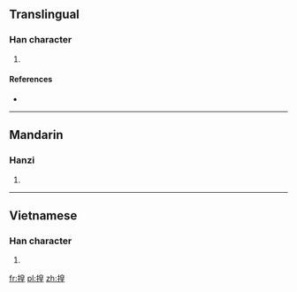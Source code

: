 ==Translingual==

===Han character===
{{Han char|rn=64|rad=手|as=09|sn=12|four=5601<sub>4</sub>|canj=手竹日土 (QHAG)|ids=⿰[[扌]][[皇]]}}

# {{defn|Han|sort=手09}}

====References====
* {{Han ref|kx=0442.060|dkj=12353|dj=0793.080|hdz=31920.030|uh=63D8|ud=25560|bh=D968|bd=55656}}

----

==Mandarin==

===Hanzi===
{{cmn-hanzi|pin=[[yóng]] ([[yong2]])|wg=yung<sup>2</sup>}}

# {{defn|lang=cmn|sort=手09}}

----

==Vietnamese==

===Han character===
{{vi-hantu|[[niết]]|rs=手09}}

# {{defn|lang=vi|sort=手09}}

[[fr:揘]]
[[pl:揘]]
[[zh:揘]]